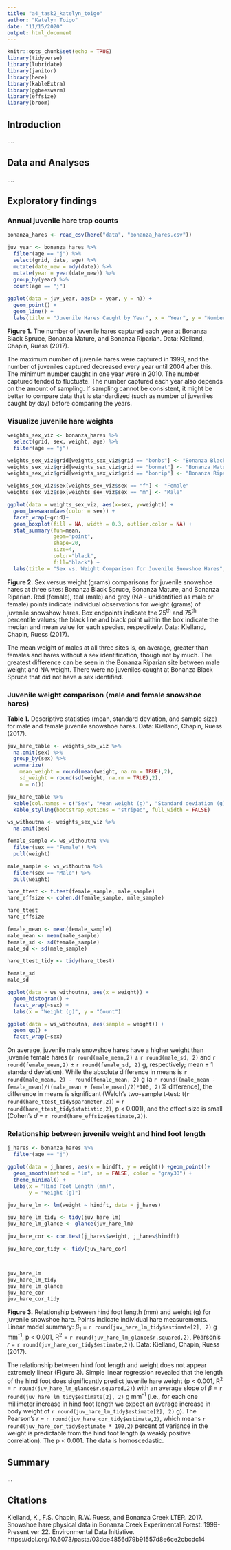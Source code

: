 ```yaml
---
title: "a4_task2_katelyn_toigo"
author: "Katelyn Toigo"
date: "11/15/2020"
output: html_document
---
```


```r
knitr::opts_chunk$set(echo = TRUE)
library(tidyverse)
library(lubridate)
library(janitor)
library(here)
library(kableExtra)
library(ggbeeswarm)
library(effsize)
library(broom)
```

## Introduction

....

## Data and Analyses

....

## Exploratory findings
### Annual juvenile hare trap counts

```r
bonanza_hares <- read_csv(here("data", "bonanza_hares.csv"))
```

```r
juv_year <- bonanza_hares %>% 
  filter(age == "j") %>% 
  select(grid, date, age) %>% 
  mutate(date_new = mdy(date)) %>% 
  mutate(year = year(date_new)) %>% 
  group_by(year) %>% 
  count(age == "j")
  
ggplot(data = juv_year, aes(x = year, y = n)) +
  geom_point() +
  geom_line() +
  labs(title = "Juvenile Hares Caught by Year", x = "Year", y = "Number of Juveniles")
```

**Figure 1.** The number of juvenile hares captured each year at Bonanza Black Spruce, Bonanza Mature, and Bonanza Riparian. Data: Kielland, Chapin, Ruess (2017).

The maximum number of juvenile hares were captured in 1999, and the number of juveniles captured decreased every year until 2004 after this. The minimum number caught in one year were in 2010. The number captured tended to fluctuate.  The number captured each year also depends on the amount of sampling. If sampling cannot be consistent, it might be better to compare data that is standardized (such as number of juveniles caught by day) before comparing the years.


### Visualize juvenile hare weights

```r
weights_sex_viz <- bonanza_hares %>% 
  select(grid, sex, weight, age) %>% 
  filter(age == "j")

weights_sex_viz$grid[weights_sex_viz$grid == "bonbs"] <- "Bonanza Black Spruce"
weights_sex_viz$grid[weights_sex_viz$grid == "bonmat"] <- "Bonanza Mature"
weights_sex_viz$grid[weights_sex_viz$grid == "bonrip"] <- "Bonanza Riparian"

weights_sex_viz$sex[weights_sex_viz$sex == "f"] <- "Female"
weights_sex_viz$sex[weights_sex_viz$sex == "m"] <- "Male"
```


```r
ggplot(data = weights_sex_viz, aes(x=sex, y=weight)) + 
  geom_beeswarm(aes(color = sex)) +
  facet_wrap(~grid)+
  geom_boxplot(fill = NA, width = 0.3, outlier.color = NA) +
  stat_summary(fun=mean, 
               geom="point", 
               shape=20, 
               size=4, 
               color="black", 
               fill="black") +
  labs(title = "Sex vs. Weight Comparison for Juvenile Snowshoe Hares", x="Sex", y="Weight (grams)")
```

**Figure 2.** Sex versus weight (grams) comparisons for juvenile snowshoe hares at three sites: Bonanza Black Spruce, Bonanza Mature, and Bonanza Riparian. Red (female), teal (male) and grey (NA - unidentified as male or female) points indicate individual observations for weight (grams) of juvenile snowshow hares. Box endpoints indicate the 25^th^ and 75^th^ percentile values; the black line and black point within the box indicate the median and mean value for each species, respectively. Data: Kielland, Chapin, Ruess (2017).  

The mean weight of males at all three sites is, on average, greater than females and hares without a sex identification, though not by much.  The greatest difference can be seen in the Bonanza Riparian site between male weight and NA weight.  There were no juveniles caught at Bonanza Black Spruce that did not have a sex identified.


### Juvenile weight comparison (male and female snowshoe hares)

**Table 1.** Descriptive statistics (mean, standard deviation, and sample size) for male and female juvenile snowshoe hares. Data: Kielland, Chapin, Ruess (2017).

```r
juv_hare_table <- weights_sex_viz %>% 
  na.omit(sex) %>% 
  group_by(sex) %>% 
  summarize(
    mean_weight = round(mean(weight, na.rm = TRUE),2),
    sd_weight = round(sd(weight, na.rm = TRUE),2),
    n = n())

juv_hare_table %>% 
  kable(col.names = c("Sex", "Mean weight (g)", "Standard deviation (g)", "Sample size")) %>% 
  kable_styling(bootstrap_options = "striped", full_width = FALSE)
```


```r
ws_withoutna <- weights_sex_viz %>% 
  na.omit(sex)

female_sample <- ws_withoutna %>% 
  filter(sex == "Female") %>% 
  pull(weight)

male_sample <- ws_withoutna %>% 
  filter(sex == "Male") %>% 
  pull(weight)
```

```r
hare_ttest <- t.test(female_sample, male_sample)
hare_effsize <- cohen.d(female_sample, male_sample)

hare_ttest
hare_effsize
```

```r
female_mean <- mean(female_sample)
male_mean <- mean(male_sample)
female_sd <- sd(female_sample)
male_sd <- sd(male_sample)

hare_ttest_tidy <- tidy(hare_ttest)

female_sd
male_sd
```


```r
ggplot(data = ws_withoutna, aes(x = weight)) +
  geom_histogram() +
  facet_wrap(~sex) +
  labs(x = "Weight (g)", y = "Count")

ggplot(data = ws_withoutna, aes(sample = weight)) +
  geom_qq() +
  facet_wrap(~sex)
```

On average, juvenile male snowshoe hares have a higher weight than juvenile female hares (`r round(male_mean,2)` $\pm$ `r round(male_sd, 2)` and `r round(female_mean,2)` $\pm$ `r round(female_sd, 2)` g, respectively; mean $\pm$ 1 standard deviation). While the absolute difference in means is `r round(male_mean, 2) - round(female_mean, 2)` g (a `r round((male_mean - female_mean)/((male_mean + female_mean)/2)*100, 2)`% difference), the difference in means is significant (Welch's two-sample t-test: t(`r round(hare_ttest_tidy$parameter,2)`) = `r round(hare_ttest_tidy$statistic,2)`, p < 0.001), and the effect size is small (Cohen's *d* = `r round(hare_effsize$estimate,2)`).



### Relationship between juvenile weight and hind foot length

```r
j_hares <- bonanza_hares %>% 
  filter(age == "j")

ggplot(data = j_hares, aes(x = hindft, y = weight)) +geom_point()+
  geom_smooth(method = "lm", se = FALSE, color = "gray30") +
  theme_minimal() +
  labs(x = "Hind Foot Length (mm)",
       y = "Weight (g)")
```

```r
juv_hare_lm <- lm(weight ~ hindft, data = j_hares)

juv_hare_lm_tidy <- tidy(juv_hare_lm)
juv_hare_lm_glance <- glance(juv_hare_lm)

juv_hare_cor <- cor.test(j_hares$weight, j_hares$hindft)

juv_hare_cor_tidy <- tidy(juv_hare_cor)



juv_hare_lm
juv_hare_lm_tidy
juv_hare_lm_glance
juv_hare_cor
juv_hare_cor_tidy
```

**Figure 3.** Relationship between hind foot length (mm) and weight (g) for juvenile snowshoe hare. Points indicate individual hare measurements. Linear model summary: $\beta$~1~ = `r round(juv_hare_lm_tidy$estimate[2], 2)` g mm^-1^, p < 0.001, R^2^ = `r round(juv_hare_lm_glance$r.squared,2)`, Pearson's *r* = `r round(juv_hare_cor_tidy$estimate,2)`). 
Data: Kielland, Chapin, Ruess (2017).

The relationship between hind foot length and weight does not appear extremely linear (Figure 3). Simple linear regression revealed that the length of the hind foot does significantly predict juvenile hare weight (p < 0.001, R^2^ = `r round(juv_hare_lm_glance$r.squared,2)`) with an average slope of $\beta$ = `r round(juv_hare_lm_tidy$estimate[2], 2)` g mm^-1^ (i.e., for each one millimeter increase in hind foot length we expect an average increase in body weight of `r round(juv_hare_lm_tidy$estimate[2], 2)` g). The Pearson's *r* = `r round(juv_hare_cor_tidy$estimate,2)`, which means `r round(juv_hare_cor_tidy$estimate * 100,2)` percent of variance in the weight is predictable from the hind foot length (a weakly positive correlation).  The p < 0.001.  The data is homoscedastic.


## Summary

...

## Citations

Kielland, K., F.S. Chapin, R.W. Ruess, and Bonanza Creek LTER. 2017. Snowshoe hare physical data in Bonanza Creek Experimental Forest: 1999-Present ver 22. Environmental Data Initiative. https://doi.org/10.6073/pasta/03dce4856d79b91557d8e6ce2cbcdc14 


